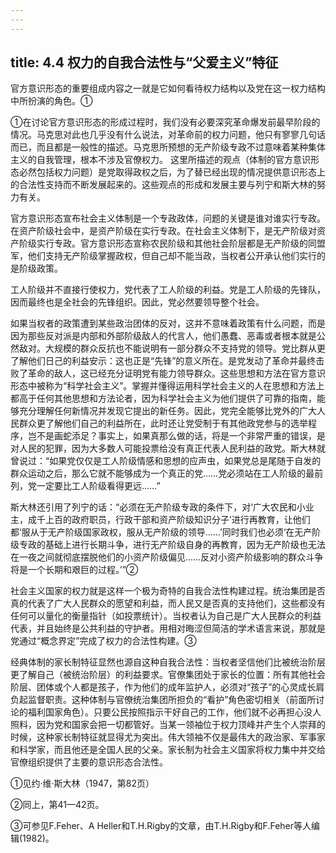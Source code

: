 ```yaml
---
---
---
```

title: 4.4 权力的自我合法性与“父爱主义”特征
---



官方意识形态的重要组成内容之一就是它如何看待权力结构以及党在这一权力结构中所扮演的角色。①

①在讨论官方意识形态的形成过程时，我们没有必要深究革命爆发前最早阶段的情况。马克思对此也几乎没有什么说法，对革命前的权力问题，他只有寥寥几句话而已，而且都是一般性的描述。马克思所预想的无产阶级专政不过意味着某种集体主义的自我管理，根本不涉及官僚权力。
这里所描述的观点（体制的官方意识形态必然包括权力问题）是党取得政权之后，为了替已经出现的情况提供意识形态上的合法性支持而不断发展起来的。这些观点的形成和发展主要与列宁和斯大林的努力有关。

官方意识形态宣布社会主义体制是一个专政政体，问题的关键是谁对谁实行专政。在资产阶级社会中，是资产阶级在实行专政。在社会主义体制下，是无产阶级对资产阶级实行专政。官方意识形态宣称农民阶级和其他社会阶层都是无产阶级的同盟军，他们支持无产阶级掌握政权，但自己却不能当政，当权者公开承认他们实行的是阶级政策。

工人阶级并不直接行使权力，党代表了工人阶级的利益。党是工人阶级的先锋队，因而最终也是全社会的先锋组织。因此，党必然要领导整个社会。

如果当权者的政策遭到某些政治团体的反对，这并不意味着政策有什么问题，而是因为那些反对派是内部和外部阶级敌人的代言人，他们愚蠢、恶毒或者根本就是公然敌对。大规模的群众反抗也不能说明有一部分群众不支持党的领导。党比群从更了解他们日己的利益安示：这也正是“先锋”的意义所在。是党发动了革命并最终击败了革命的敌人，这已经充分证明党有能力领导群众。这些思想和方法在官方意识形态中被称为“科学社会主义”。掌握并懂得运用科学社会主义的人在思想和方法上都高于任何其他思想和方法论者，因为科学社会主义为他们提供了可靠的指南，能够充分理解任何新情况并发现它提出的新任务。因此，党完全能够比党外的广大人民群众更了解他们自己的利益所在，此时还让党受制于有其他政党参与的选举程序，岂不是画蛇添足？事实上，如果真那么做的话，将是一个非常严重的错误，是对人民的犯罪，因为大多数人可能投票给没有真正代表人民利益的政党。斯大林就曾说过：“如果党仅仅是工人阶级情感和思想的应声虫，如果党总是尾随于自发的群众运动之后，那么它就不能够成为一个真正的党……党必须站在工人阶级的最前列，党一定要比工人阶级看得更远……”

斯大林还引用了列宁的话：“必须在无产阶级专政的条件下，对‘广大农民和小业主，成千上百的政府职员，行政干部和资产阶级知识分子’进行再教育，让他们都‘服从于无产阶级国家政权，服从无产阶级的领导……’同时我们也必须‘在无产阶级专政的基础上进行长期斗争，进行无产阶级自身的再教育，因为无产阶级也无法在一夜之间就彻底摆脱他们的小资产阶级偏见……反对小资产阶级影响的群众斗争将是一个长期和艰巨的过程。’”②

社会主义国家的权力就是这样一个极为奇特的自我合法性构建过程。统治集团是否真的代表了广大人民群众的愿望和利益，而人民又是否真的支持他们，这些都没有任何可以量化的衡量指针（如投票统计）。当权者认为自己是广大人民群众的利益代表，并且始终是公共利益的守护者。用相对晦涩但简洁的学术语言来说，那就是党通过“概念界定”完成了权力的合法性构建。③

经典体制的家长制特征显然也源自这种自我合法性：当权者坚信他们比被统治阶层更了解自己（被统治阶层）的利益要求。官僚集团处于家长的位置：所有其他社会阶层、团体或个人都是孩子，作为他们的成年监护人，必须对“孩子”的心灵成长肩负起监督职责。这种体制与官僚统治集团所担负的“看护”角色密切相关（前面所讨论的福利国家角色）。只要公民按照指示干好自己的工作，他们就不必再担心没人照料，因为党和国家会把一切都管好。当某一领袖位于权力顶峰并产生个人崇拜的时候，这种家长制特征就显得尤为突出。伟大领袖不仅是最伟大的政治家、军事家和科学家，而且他还是全国人民的父亲。家长制为社会主义国家将权力集中并交给官僚组织提供了主要的意识形态合法性。

①见约·维·斯大林（1947，第82页）

②同上，第41—42页。

③可参见F.Feher、A Heller和T.H.Rigby的文章，由T.H.Rigby和F.Feher等人编辑(1982)。